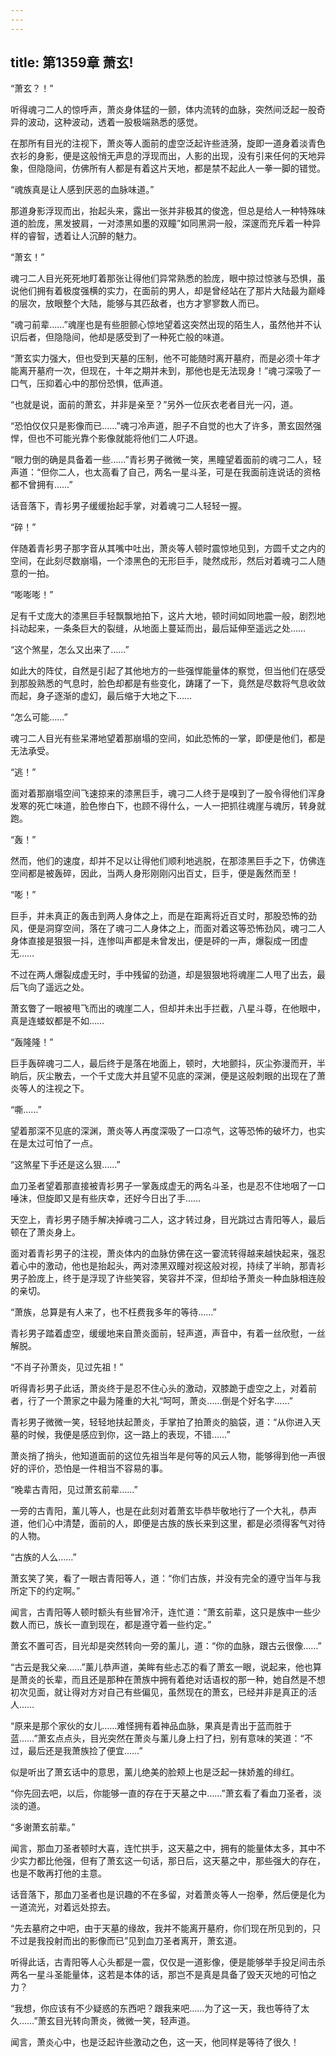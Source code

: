 ```yaml
---
---
---
```

title: 第1359章 萧玄!
---



“萧玄？！”

听得魂刁二人的惊呼声，萧炎身体猛的一颤，体内流转的血脉，突然间泛起一股奇异的波动，这种波动，透着一股极端熟悉的感觉。

在那所有目光的注视下，萧炎等人面前的虚空泛起许些涟漪，旋即一道身着淡青色衣衫的身影，便是这般悄无声息的浮现而出，人影的出现，没有引来任何的天地异象，但隐隐间，仿佛所有人都是有着这片天地，都是禁不起此人一拳一脚的错觉。

“魂族真是让人感到厌恶的血脉味道。”

那道身影浮现而出，抬起头来，露出一张并非极其的俊逸，但总是给人一种特殊味道的脸庞，黑发披肩，一对漆黑如墨的双瞳”如同黑洞一般，深邃而充斥着一种异样的睿智，透着让人沉醉的魅力。

“萧玄！”

魂刁二人目光死死地盯着那张让得他们异常熟悉的脸庞，眼中掠过惊骇与恐惧，虽说他们拥有着极度强横的实力，在面前的男人，却是曾经站在了那片大陆最为巅峰的层次，放眼整个大陆，能够与其匹敌者，也方才寥寥数人而已。

“魂刁前辈……”魂崖也是有些胆颤心惊地望着这突然出现的陌生人，虽然他并不认识后者，但隐隐间，他却是感受到了一种死亡般的味道。

“萧玄实力强大，但也受到天墓的压制，他不可能随时离开墓府，而是必须十年才能离开墓府一次，但现在，十年之期并未到，那他也是无法现身！”魂刁深吸了一口气，压抑着心中的那份恐惧，低声道。

“也就是说，面前的萧玄，并非是亲至？”另外一位灰衣老者目光一闪，道。

“恐怕仅仅只是影像而已……”魂刁冷声道，胆子不自觉的也大了许多，萧玄固然强悍，但也不可能光靠个影像就能将他们二人吓退。

“眼力倒的确是具备着一些……”青衫男子微微一笑，黑瞳望着面前的魂刁二人，轻声道：“但你二人，也太高看了自己，两名一星斗圣，可是在我面前连说话的资格都不曾拥有……”

话音落下，青衫男子缓缓抬起手掌，对着魂刁二人轻轻一握。

“碎！”

伴随着青衫男子那字音从其嘴中吐出，萧炎等人顿时震惊地见到，方圆千丈之内的空间，在此刻尽数崩塌，一个漆黑色的无形巨手，陡然成形，然后对着魂刁二人随意的一拍。

“嘭嘭嘭！”

足有千丈庞大的漆黑巨手轻飘飘地拍下，这片大地，顿时间如同地震一般，剧烈地抖动起来，一条条巨大的裂缝，从地面上蔓延而出，最后延伸至遥远之处……

“这个煞星，怎么又出来了……”

如此大的阵仗，自然是引起了其他地方的一些强悍能量体的察觉，但当他们在感受到那股熟悉的气息时，脸色却都是有些变化，踌躇了一下，竟然是尽数将气息收敛而起，身子逐渐的虚幻，最后缩于大地之下……

“怎么可能……”

魂刁二人目光有些呆滞地望着那崩塌的空间，如此恐怖的一掌，即便是他们，都是无法承受。

“逃！”

面对着那崩塌空间飞速掠来的漆黑巨手，魂刁二人终于是嗅到了一股令得他们浑身发寒的死亡味道，脸色惨白下，也顾不得什么，一人一把抓往魂崖与魂厉，转身就跑。

“轰！”

然而，他们的速度，却并不足以让得他们顺利地逃脱，在那漆黑巨手之下，仿佛连空间都是被轰碎，因此，当两人身形刚刚闪出百丈，巨手，便是轰然而至！

“嘭！”

巨手，并未真正的轰击到两人身体之上，而是在距离将近百丈时，那股恐怖的劲风，便是洞穿空间，落在了魂刁二人身体之上，而面对着这等恐怖劲风，魂刁二人身体直接是狠狠一抖，连惨叫声都是未曾发出，便是砰的一声，爆裂成一团虚无……

不过在两人爆裂成虚无时，手中残留的劲道，却是狠狠地将魂崖二人甩了出去，最后飞向了遥远之处。

萧玄瞥了一眼被甩飞而出的魂崖二人，但却并未出手拦截，八星斗尊，在他眼中，真是连蝼蚁都是不如……

“轰隆隆！”

巨手轰碎魂刁二人，最后终于是落在地面上，顿时，大地颤抖，灰尘弥漫而开，半晌后，灰尘散去，一个千丈庞大并且望不见底的深渊，便是这般刺眼的出现在了萧炎等人的注视之下。

“嘶……”

望着那深不见底的深渊，萧炎等人再度深吸了一口凉气，这等恐怖的破坏力，也实在是太过可怕了一点。

“这煞星下手还是这么狠……”

血刀圣者望着那直接被青衫男子一掌轰成虚无的两名斗圣，也是忍不住地咽了一口唾沫，但旋即又是有些庆幸，还好今日出了手……

天空上，青衫男子随手解决掉魂刁二人，这才转过身，目光跳过古青阳等人，最后顿在了萧炎身上。

面对着青衫男子的注视，萧炎体内的血脉仿佛在这一霎流转得越来越快起来，强忍着心中的激动，他也是抬起头，两对漆黑双瞳对视这般对视，持续了半晌，那青衫男子脸庞上，终于是浮现了许些笑容，笑容并不深，但却给予萧炎一种血脉相连般的亲切。

“萧族，总算是有人来了，也不枉费我多年的等待……”

青衫男子踏着虚空，缓缓地来自萧炎面前，轻声道，声音中，有着一丝欣慰，一丝解脱。

“不肖子孙萧炎，见过先祖！”

听得青衫男子此话，萧炎终于是忍不住心头的激动，双膝跪于虚空之上，对着前者，行了一个萧家之中最为隆重的大礼“呵呵，萧炎……倒是个好名字……”

青衫男子微微一笑，轻轻地扶起萧炎，手掌拍了拍萧炎的脑袋，道：“从你进入天墓的时候，我便是感应到你，这一路上的表现，不错……”

萧炎捎了捎头，他知道面前的这位先祖当年是何等的风云人物，能够得到他一声很好的评价，恐怕是一件相当不容易的事。

“晚辈古青阳，见过萧玄前辈……”

一旁的古青阳，薰儿等人，也是在此刻对着萧玄毕恭毕敬地行了一个大礼，恭声道，他们心中清楚，面前的人，即便是古族的族长来到这里，都是必须得客气对待的人物。

“古族的人么……”

萧玄笑了笑，看了一眼古青阳等人，道：“你们古族，并没有完全的遵守当年与我所定下的约定啊。”

闻言，古青阳等人顿时额头有些冒冷汗，连忙道：“萧玄前辈，这只是族中一些少数人而已，族长一直到现在，都是遵守着一些约定。”

萧玄不置可否，目光却是突然转向一旁的薰儿，道：“你的血脉，跟古云很像……”

“古云是我父亲……”薰儿恭声道，美眸有些忐忑的看了萧玄一眼，说起来，他也算是萧炎的长辈，而且还是那种在萧族中拥有着绝对话语权的那一种，她自然是不想初次见面，就让得对方对自己有些偏见，虽然现在的萧玄，已经并非是真正的活人……

“原来是那个家伙的女儿……难怪拥有着神品血脉，果真是青出于蓝而胜于蓝……”萧玄点点头，目光突然在萧炎与薰儿身上扫了扫，别有意味的笑道：“不过，最后还是我萧族捡了便宜……”

似是听出了萧玄话中的意思，薰儿绝美的脸颊上也是泛起一抹娇羞的绯红。

“你先回去吧，以后，你能够一直的存在于天墓之中……”萧玄看了看血刀圣者，淡淡的道。

“多谢萧玄前辈。”

闻言，那血刀圣者顿时大喜，连忙拱手，这天墓之中，拥有的能量体太多，其中不少实力都比他强，但有了萧玄这一句话，那日后，这天墓之中，那些强大的存在，也是不敢再打他的主意。

话音落下，那血刀圣者也是识趣的不在多留，对着萧炎等人一抱拳，然后便是化为一道流光，对着远处掠去。

“先去墓府之中吧，由于天墓的缘故，我并不能离开墓府，你们现在所见到的，只不过是我投射而出的影像而已”见到血刀圣者离开，萧玄道。

听得此话，古青阳等人心头都是一震，仅仅是一道影像，便是能够举手投足间击杀两名一星斗圣能量体，这若是本体的话，那岂不是真是具备了毁天灭地的可怕之力？

“我想，你应该有不少疑惑的东西吧？跟我来吧……为了这一天，我也等待了太久……”萧玄目光转向萧炎，微微一笑，轻声道。

闻言，萧炎心中，也是泛起许些激动之色，这一天，他同样是等待了很久！